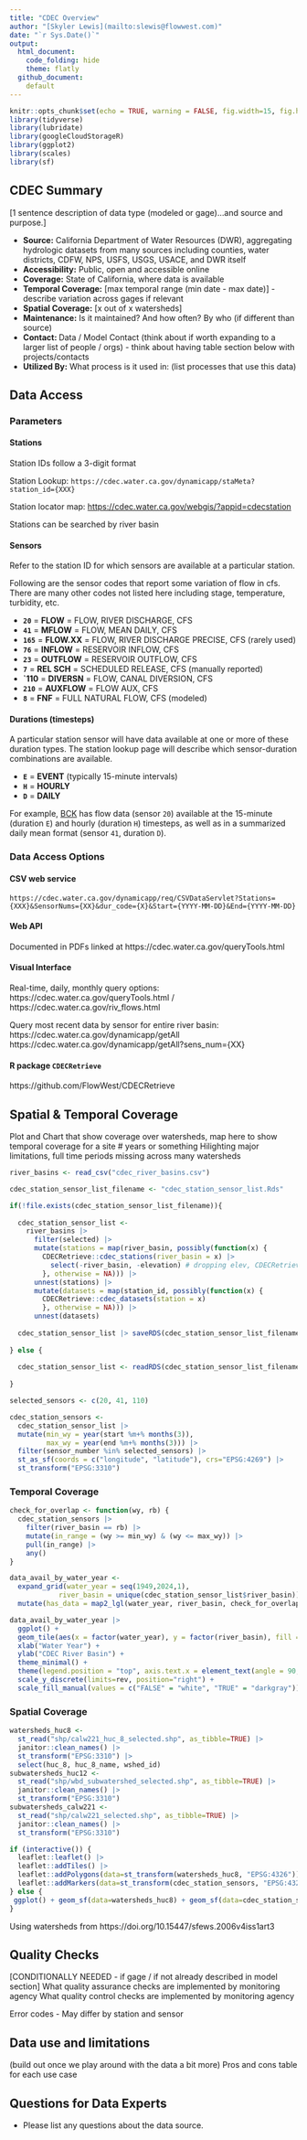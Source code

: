 ```yaml
---
title: "CDEC Overview"
author: "[Skyler Lewis](mailto:slewis@flowwest.com)"
date: "`r Sys.Date()`"
output:
  html_document:
    code_folding: hide
    theme: flatly
  github_document:
    default
---
```


```r
knitr::opts_chunk$set(echo = TRUE, warning = FALSE, fig.width=15, fig.height=10)
library(tidyverse)
library(lubridate)
library(googleCloudStorageR)
library(ggplot2)
library(scales)
library(sf)
```

## CDEC Summary 

[1 sentence description of data type (modeled or gage)...and source and purpose.]

* **Source:** California Department of Water Resources (DWR), aggregating hydrologic datasets from many sources including counties, water districts, CDFW, NPS, USFS, USGS, USACE, and DWR itself 
* **Accessibility:** Public, open and accessible online
* **Coverage:** State of California, where data is available
* **Temporal Coverage:** [max temporal range (min date - max date)] - describe variation across gages if relevant 
* **Spatial Coverage:** [x out of x watersheds] 
* **Maintenance:** Is it maintained? And how often? By who (if different than source)
* **Contact: ** Data / Model Contact (think about if worth expanding to a larger list of people / orgs) - think about having table section below with projects/contacts 
* **Utilized By:** What process is it used in: (list processes that use this data) 

## Data Access

### Parameters

#### Stations

Station IDs follow a 3-digit format

Station Lookup: `https://cdec.water.ca.gov/dynamicapp/staMeta?station_id={XXX}`

Station locator map: [https://cdec.water.ca.gov/webgis/?appid=cdecstation](https://cdec.water.ca.gov/webgis/?appid=cdecstation)

Stations can be searched by river basin

#### Sensors

Refer to the station ID for which sensors are available at a particular station.

Following are the sensor codes that report some variation of flow in cfs. There are many other codes not listed here including stage, temperature, turbidity, etc.

* **`20`** = **FLOW** = FLOW, RIVER DISCHARGE, CFS
* **`41`** = **MFLOW** = FLOW, MEAN DAILY, CFS
* **`165`** = **FLOW.XX** = FLOW, RIVER DISCHARGE PRECISE, CFS (rarely used)
* **`76`** = **INFLOW** = RESERVOIR INFLOW, CFS
* **`23`** = **OUTFLOW** = RESERVOIR OUTFLOW, CFS
* **`7`** = **REL SCH** = SCHEDULED RELEASE, CFS (manually reported)
* **`110** = **DIVERSN** = FLOW, CANAL DIVERSION, CFS
* **`210`** = **AUXFLOW** = FLOW AUX, CFS
* **`8`** = **FNF** = FULL NATURAL FLOW, CFS (modeled)

#### Durations (timesteps)

A particular station sensor will have data available at one or more of these duration types. The station lookup page will describe which sensor-duration combinations are available. 

* **`E`** = **EVENT** (typically 15-minute intervals)
* **`H`** = **HOURLY**
* **`D`** = **DAILY**

For example, [BCK](https://cdec.water.ca.gov/dynamicapp/staMeta?station_id=BCK) has flow data (sensor `20`) available at the 15-minute (duration `E`) and hourly (duration `H`) timesteps, as well as in a summarized daily mean format (sensor `41`, duration `D`).

### Data Access Options

#### CSV web service

`https://cdec.water.ca.gov/dynamicapp/req/CSVDataServlet?Stations={XXX}&SensorNums={XX}&dur_code={X}&Start={YYYY-MM-DD}&End={YYYY-MM-DD}`

#### Web API

Documented in PDFs linked at https://cdec.water.ca.gov/queryTools.html

#### Visual Interface

Real-time, daily, monthly query options: https://cdec.water.ca.gov/queryTools.html / https://cdec.water.ca.gov/riv_flows.html

Query most recent data by sensor for entire river basin: https://cdec.water.ca.gov/dynamicapp/getAll
https://cdec.water.ca.gov/dynamicapp/getAll?sens_num={XX}

#### R package `CDECRetrieve`

https://github.com/FlowWest/CDECRetrieve

## Spatial & Temporal Coverage

Plot and Chart that show coverage over watersheds, map here to show temporal coverage for a site # years or something 
Hilighting major limitations, full time periods missing across many watersheds 

```r
river_basins <- read_csv("cdec_river_basins.csv")

cdec_station_sensor_list_filename <- "cdec_station_sensor_list.Rds"

if(!file.exists(cdec_station_sensor_list_filename)){
  
  cdec_station_sensor_list <- 
    river_basins |>
      filter(selected) |>
      mutate(stations = map(river_basin, possibly(function(x) {
        CDECRetrieve::cdec_stations(river_basin = x) |> 
          select(-river_basin, -elevation) # dropping elev, CDECRetrieve issue
        }, otherwise = NA))) |> 
      unnest(stations) |>
      mutate(datasets = map(station_id, possibly(function(x) {
        CDECRetrieve::cdec_datasets(station = x)
        }, otherwise = NA))) |>
      unnest(datasets)
  
  cdec_station_sensor_list |> saveRDS(cdec_station_sensor_list_filename)
  
} else {
  
  cdec_station_sensor_list <- readRDS(cdec_station_sensor_list_filename)
  
}
```

```r
selected_sensors <- c(20, 41, 110)

cdec_station_sensors <- 
  cdec_station_sensor_list |> 
  mutate(min_wy = year(start %m+% months(3)),
         max_wy = year(end %m+% months(3))) |>
  filter(sensor_number %in% selected_sensors) |>
  st_as_sf(coords = c("longitude", "latitude"), crs="EPSG:4269") |>
  st_transform("EPSG:3310")
```

### Temporal Coverage

```r
check_for_overlap <- function(wy, rb) {
  cdec_station_sensors |>
    filter(river_basin == rb) |>
    mutate(in_range = (wy >= min_wy) & (wy <= max_wy)) |>
    pull(in_range) |>
    any()
}

data_avail_by_water_year <- 
  expand_grid(water_year = seq(1949,2024,1), 
            river_basin = unique(cdec_station_sensor_list$river_basin)) |>
  mutate(has_data = map2_lgl(water_year, river_basin, check_for_overlap))

data_avail_by_water_year |>
  ggplot() + 
  geom_tile(aes(x = factor(water_year), y = factor(river_basin), fill = has_data)) +
  xlab("Water Year") + 
  ylab("CDEC River Basin") + 
  theme_minimal() + 
  theme(legend.position = "top", axis.text.x = element_text(angle = 90, vjust = 0.5, hjust=1)) + 
  scale_y_discrete(limits=rev, position="right") +
  scale_fill_manual(values = c("FALSE" = "white", "TRUE" = "darkgray"))
```

### Spatial Coverage

```r
watersheds_huc8 <- 
  st_read("shp/calw221_huc_8_selected.shp", as_tibble=TRUE) |>
  janitor::clean_names() |>
  st_transform("EPSG:3310") |>
  select(huc_8, huc_8_name, wshed_id)
subwatersheds_huc12 <- 
  st_read("shp/wbd_subwatershed_selected.shp", as_tibble=TRUE) |>
  janitor::clean_names() |>
  st_transform("EPSG:3310")
subwatersheds_calw221 <-
  st_read("shp/calw221_selected.shp", as_tibble=TRUE) |>
  janitor::clean_names() |>
  st_transform("EPSG:3310")
```

```r
if (interactive()) {
  leaflet::leaflet() |> 
  leaflet::addTiles() |> 
  leaflet::addPolygons(data=st_transform(watersheds_huc8, "EPSG:4326")) |>
  leaflet::addMarkers(data=st_transform(cdec_station_sensors, "EPSG:4326"))
} else {
 ggplot() + geom_sf(data=watersheds_huc8) + geom_sf(data=cdec_station_sensors)
}
```

Using watersheds from https://doi.org/10.15447/sfews.2006v4iss1art3
 
## Quality Checks 

[CONDITIONALLY NEEDED - if gage / if not already described in model section]
What quality assurance checks are implemented by monitoring agency 
What quality control checks are implemented by monitoring agency 

Error codes - May differ by station and sensor

## Data use and limitations 
(build out once we play around with the data a bit more) 
Pros and cons table for each use case 

## Questions for Data Experts 
- Please list any questions about the data source. 


